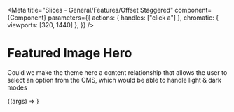 
<Meta
  title="Slices - General/Features/Offset Staggered"
  component={Component}
  parameters={{
    actions: { handles: ["click a"] },
    chromatic: { viewports: [320, 1440] },
  }}
/>

# Featured Image Hero

Could we make the theme here a content relationship that allows the user to select an option from the CMS, which would be able to handle light & dark modes

<Preview withToolbar>
  <Story name="Offset Staggered" args={mocks}>
    {(args) => <Component {...args} />}
  </Story>
  <div />
</Preview>

<ArgsTable story="Offset Staggered" />
